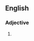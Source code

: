 ==English==

===Adjective===
{{en-adj|pos=[[non]]-[[aligned]]}}

# {{alternative spelling of|[[nonaligned]]}}
